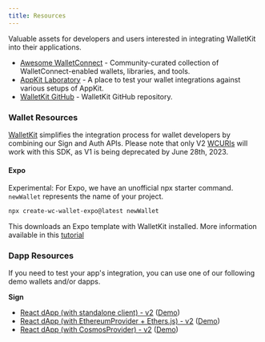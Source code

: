 ```yaml
---
title: Resources
---
```


Valuable assets for developers and users interested in integrating WalletKit into their applications.

- [Awesome WalletConnect](https://github.com/WalletConnect/awesome-walletconnect) - Community-curated collection of WalletConnect-enabled wallets, libraries, and tools.
- [AppKit Laboratory](https://appkit-lab.reown.com/) - A place to test your wallet integrations against various setups of AppKit.
- [WalletKit GitHub](https://github.com/WalletConnect/walletconnect-monorepo/tree/v2.0/packages/web3wallet) - WalletKit GitHub repository.

### Wallet Resources

[WalletKit](https://medium.com/walletconnect/simplifying-integration-for-wallet-developers-with-the-new-web3wallet-sdk-8706b69e149c) simplifies the integration process for wallet developers by combining our Sign and Auth APIs. Please note that only V2 [WCURIs](https://specs.walletconnect.com/2.0/specs/clients/core/pairing/pairing-uri) will work with this SDK, as V1 is being deprecated by June 28th, 2023.

#### Expo

Experimental: For Expo, we have an unofficial npx starter command. `newWallet` represents the name of your project.

```bash
npx create-wc-wallet-expo@latest newWallet
```

This downloads an Expo template with WalletKit installed. More information available in this [tutorial](https://medium.com/walletconnect/how-to-build-a-wallet-in-react-native-with-the-web3wallet-sdk-b6f57bf02f9a)

### Dapp Resources

If you need to test your app's integration, you can use one of our following demo wallets and/or dapps.

**Sign**

- [React dApp (with standalone client) - v2](https://github.com/WalletConnect/web-examples/tree/main/advanced/dapps/react-dapp-v2) ([Demo](https://react-app.walletconnect.com/))
- [React dApp (with EthereumProvider + Ethers.js) - v2](https://github.com/WalletConnect/web-examples/tree/main/advanced/dapps/react-dapp-v2-with-ethers) ([Demo](https://react-dapp-v2-with-ethers.vercel.app/))
- [React dApp (with CosmosProvider) - v2](https://github.com/WalletConnect/web-examples/tree/main/advanced/dapps/react-dapp-v2-cosmos-provider) ([Demo](https://react-dapp-v2-cosmos-provider.vercel.app/))